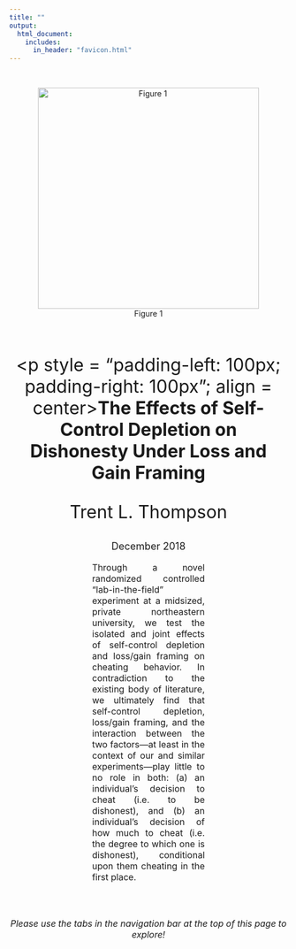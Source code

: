 ```yaml
---
title: ""
output:
  html_document:
    includes:
      in_header: "favicon.html"
---
```

<div>&nbsp;</div>
<center><p>![Figure 1](MBDSlogo.png){width=400px}</p></center>
<div>&nbsp;</div>
<div>&nbsp;</div>
<div>&nbsp;</div>
<center><font size = 6><p style = "padding-left: 100px; padding-right: 100px"; align = center>**The Effects of Self-Control Depletion on Dishonesty Under Loss and Gain Framing**</p></font></center>
<center><font size =6><p>Trent L. Thompson</p></font></center>
<center><font size = 4><p>December 2018</p></font></center>
<p style = "padding-left: 150px; padding-right: 150px"; align = justify><font size = 3>
Through a novel randomized controlled “lab-in-the-field” experiment at a midsized, private northeastern university, we test the isolated and joint effects of self-control depletion and loss/gain framing on cheating behavior. In contradiction to the existing body of literature, we ultimately find that self-control depletion, loss/gain framing, and the interaction between the two factors—at least in the context of our and similar experiments—play little to no role in both: (a) an individual’s decision to cheat (i.e. to be dishonest), and (b) an individual’s decision of how much to cheat (i.e. the degree to which one is dishonest), conditional upon them cheating in the first place.</p></font>
<div>&nbsp;</div>
<div>&nbsp;</div>
<center><font size = 3><p>*Please use the tabs in the navigation bar at the top of this page to explore!*</p></font></center>